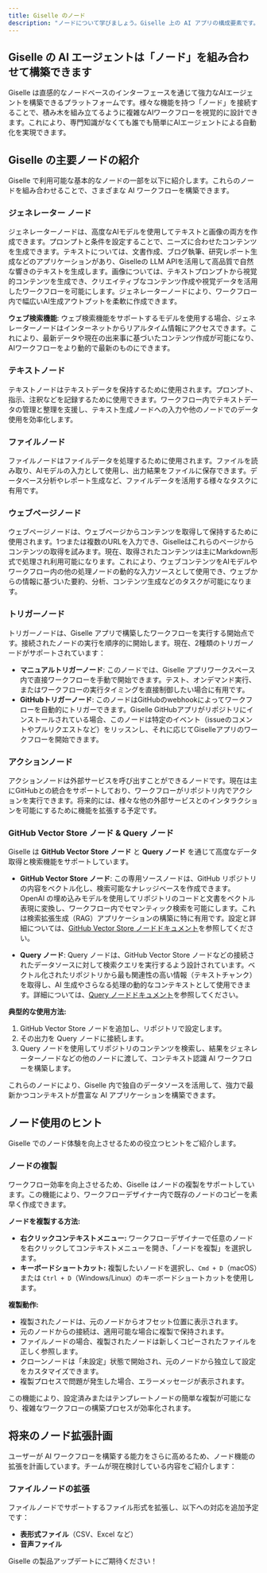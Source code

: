 ```yaml
---
title: Giselle のノード
description: "ノードについて学びましょう。Giselle 上の AI アプリの構成要素です。さまざまな機能を持つノードを接続して、強力な AI ワークフローを視覚的に設計します。"
---
```


## Giselle の AI エージェントは「ノード」を組み合わせて構築できます

Giselle は直感的なノードベースのインターフェースを通じて強力なAIエージェントを構築できるプラットフォームです。様々な機能を持つ「ノード」を接続することで、積み木を組み立てるように複雑なAIワークフローを視覚的に設計できます。これにより、専門知識がなくても誰でも簡単にAIエージェントによる自動化を実現できます。

## Giselle の主要ノードの紹介

Giselle で利用可能な基本的なノードの一部を以下に紹介します。これらのノードを組み合わせることで、さまざまな AI ワークフローを構築できます。

### ジェネレーター ノード

ジェネレーターノードは、高度なAIモデルを使用してテキストと画像の両方を作成できます。プロンプトと条件を設定することで、ニーズに合わせたコンテンツを生成できます。テキストについては、文書作成、ブログ執筆、研究レポート生成などのアプリケーションがあり、Giselleの LLM APIを活用して高品質で自然な響きのテキストを生成します。画像については、テキストプロンプトから視覚的コンテンツを生成でき、クリエイティブなコンテンツ作成や視覚データを活用したワークフローを可能にします。ジェネレーターノードにより、ワークフロー内で幅広いAI生成アウトプットを柔軟に作成できます。

**ウェブ検索機能**: ウェブ検索機能をサポートするモデルを使用する場合、ジェネレーターノードはインターネットからリアルタイム情報にアクセスできます。これにより、最新データや現在の出来事に基づいたコンテンツ作成が可能になり、AIワークフローをより動的で最新のものにできます。

### テキストノード

テキストノードはテキストデータを保持するために使用されます。プロンプト、指示、注釈などを記録するために使用できます。ワークフロー内でテキストデータの管理と整理を支援し、テキスト生成ノードへの入力や他のノードでのデータ使用を効率化します。

### ファイルノード

ファイルノードはファイルデータを処理するために使用されます。ファイルを読み取り、AIモデルの入力として使用し、出力結果をファイルに保存できます。データベース分析やレポート生成など、ファイルデータを活用する様々なタスクに有用です。

### ウェブページノード

ウェブページノードは、ウェブページからコンテンツを取得して保持するために使用されます。1つまたは複数のURLを入力でき、Giselleはこれらのページからコンテンツの取得を試みます。現在、取得されたコンテンツは主にMarkdown形式で処理され利用可能になります。これにより、ウェブコンテンツをAIモデルやワークフロー内の他の処理ノードの動的な入力ソースとして使用でき、ウェブからの情報に基づいた要約、分析、コンテンツ生成などのタスクが可能になります。

### トリガーノード

トリガーノードは、Giselle アプリで構築したワークフローを実行する開始点です。接続されたノードの実行を順序的に開始します。現在、2種類のトリガーノードがサポートされています：

*   **マニュアルトリガーノード**: このノードでは、Giselle アプリワークスペース内で直接ワークフローを手動で開始できます。テスト、オンデマンド実行、またはワークフローの実行タイミングを直接制御したい場合に有用です。
*   **GitHubトリガーノード**: このノードはGitHubのwebhookによってワークフローを自動的にトリガーできます。Giselle GitHubアプリがリポジトリにインストールされている場合、このノードは特定のイベント（issueのコメントやプルリクエストなど）をリッスンし、それに応じてGiselleアプリのワークフローを開始できます。

### アクションノード

アクションノードは外部サービスを呼び出すことができるノードです。現在は主にGitHubとの統合をサポートしており、ワークフローがリポジトリ内でアクションを実行できます。将来的には、様々な他の外部サービスとのインタラクションを可能にするために機能を拡張する予定です。

### GitHub Vector Store ノード & Query ノード

Giselle は **GitHub Vector Store ノード** と **Query ノード** を通じて高度なデータ取得と検索機能をサポートしています。

- **GitHub Vector Store ノード**: この専用ソースノードは、GitHub リポジトリの内容をベクトル化し、検索可能なナレッジベースを作成できます。OpenAI の埋め込みモデルを使用してリポジトリのコードと文書をベクトル表現に変換し、ワークフロー内でセマンティック検索を可能にします。これは検索拡張生成（RAG）アプリケーションの構築に特に有用です。設定と詳細については、[GitHub Vector Store ノードドキュメント](github-vector-store-node)を参照してください。

- **Query ノード**: Query ノードは、GitHub Vector Store ノードなどの接続されたデータソースに対して検索クエリを実行するよう設計されています。ベクトル化されたリポジトリから最も関連性の高い情報（テキストチャンク）を取得し、AI 生成やさらなる処理の動的なコンテキストとして使用できます。詳細については、[Query ノードドキュメント](query-node)を参照してください。

**典型的な使用方法:**
1. GitHub Vector Store ノードを追加し、リポジトリで設定します。
2. その出力を Query ノードに接続します。
3. Query ノードを使用してリポジトリのコンテンツを検索し、結果をジェネレーターノードなどの他のノードに渡して、コンテキスト認識 AI ワークフローを構築します。

これらのノードにより、Giselle 内で独自のデータソースを活用して、強力で最新かつコンテキストが豊富な AI アプリケーションを構築できます。

## ノード使用のヒント

Giselle でのノード体験を向上させるための役立つヒントをご紹介します。

### ノードの複製

ワークフロー効率を向上させるため、Giselle はノードの複製をサポートしています。この機能により、ワークフローデザイナー内で既存のノードのコピーを素早く作成できます。

**ノードを複製する方法:**

*   **右クリックコンテキストメニュー:** ワークフローデザイナーで任意のノードを右クリックしてコンテキストメニューを開き、「ノードを複製」を選択します。
*   **キーボードショートカット:** 複製したいノードを選択し、`Cmd + D`（macOS）または `Ctrl + D`（Windows/Linux）のキーボードショートカットを使用します。

**複製動作:**

*   複製されたノードは、元のノードからオフセット位置に表示されます。
*   元のノードからの接続は、適用可能な場合に複製で保持されます。
*   ファイルノードの場合、複製されたノードは新しくコピーされたファイルを正しく参照します。
*   クローンノードは「未設定」状態で開始され、元のノードから独立して設定をカスタマイズできます。
*   複製プロセスで問題が発生した場合、エラーメッセージが表示されます。

この機能により、設定済みまたはテンプレートノードの簡単な複製が可能になり、複雑なワークフローの構築プロセスが効率化されます。

## 将来のノード拡張計画

ユーザーが AI ワークフローを構築する能力をさらに高めるため、ノード機能の拡張を計画しています。チームが現在検討している内容をご紹介します：

### ファイルノードの拡張

ファイルノードでサポートするファイル形式を拡張し、以下への対応を追加予定です：

*   **表形式ファイル**（CSV、Excel など）
*   **音声ファイル**

Giselle の製品アップデートにご期待ください！

